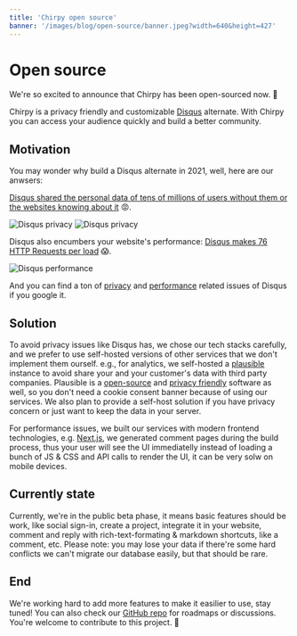 ```yaml
---
title: 'Chirpy open source'
banner: '/images/blog/open-source/banner.jpeg?width=640&height=427'
---
```


# Open source

We're so excited to announce that Chirpy has been open-sourced now. 🚀

Chirpy is a privacy friendly and customizable [Disqus](https://disqus.com) alternate. With Chirpy you can access your audience quickly and build a better community.

## Motivation

You may wonder why build a Disqus alternate in 2021, well, here are our anwsers:

[Disqus shared the personal data of tens of millions of users without them or the websites knowing about it](https://twitter.com/martingund/status/1207327648093003777) 😡.

![Disqus privacy](/images/blog/open-source/disqus-1.jpeg)
![Disqus privacy](/images/blog/open-source/disqus-2.jpeg)

 Disqus also encumbers your website's performance: [Disqus makes 76 HTTP Requests per load](https://supunkavinda.blog/disqus) 😱.
 
![Disqus performance](/images/blog/open-source/disqus-perf.png)

 And you can find a ton of [privacy](https://www.google.com.hk/search?q=disqus+privacy&oq=disqus+privacy) and [performance](https://www.google.com.hk/search?q=disqus+performance) related issues of Disqus if you google it.

## Solution

To avoid privacy issues like Disqus has, we chose our tech stacks carefully, and we prefer to use self-hosted versions of other services that we don't implement them ourself. e.g., for analytics, we self-hosted a [plausible](https://plausible.io/) instance to avoid share your and your customer's data with third party companies. Plausible is a [open-source](https://github.com/plausible/analytics/) and [privacy friendly](https://plausible.io/privacy-focused-web-analytics) software as well, so you don't need a cookie consent banner because of using our services. We also plan to provide a self-host solution if you have privacy concern or just want to keep the data in your server.

For performance issues, we built our services with modern frontend technologies, e.g. [Next.js](https://nextjs.org/), we generated comment pages during the build process, thus your user will see the UI immediatelly instead of loading a bunch of JS & CSS and API calls to render the UI, it can be very solw on mobile devices.

## Currently state

Currently, we're in the public beta phase, it means basic features should be work, like social sign-in, create a project, integrate it in your website, comment and reply with rich-text-formating & markdown shortcuts, like a comment, etc. Please note: you may lose your data if there're some hard conflicts we can't migrate our database easily, but that should be rare.

## End

We're working hard to add more features to make it easilier to use, stay tuned! You can also check our [GitHub repo](https://github.com/devrsi0n/chirpy) for roadmaps or discussions. You're welcome to contribute to this project. 🙌
